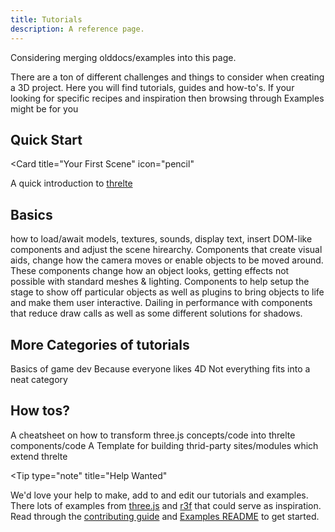 ```yaml
---
title: Tutorials
description: A reference page.
---
```



Considering merging olddocs/examples into this page.

There are a ton of different challenges and things to consider when creating a 3D project. Here you will find tutorials, guides and how-to's. If your looking for specific recipes and inspiration then browsing through Examples might be for you

## Quick Start

<Card
  title="Your First Scene"
  icon="pencil"
>
  A quick introduction to [threlte](/tutorials/firstscene)
</Card>

## Basics

<CardGrid>
  <Card
    title="Shapes, Assets, Sound and Async"
    icon="pencil"
  >
    how to load/await models, textures, sounds, display text, insert DOM-like components and adjust
    the scene hirearchy.
  </Card>
  <Card
    title="Helpers, Visual guides and Controls"
    icon="add-document"
  >
    Components that create visual aids, change how the camera moves or enable objects to be moved
    around.
  </Card>
  <Card
    title="Visual Effects, Materials, Shaders and Post-Processing"
    icon="setting"
  >
    These components change how an object looks, getting effects not possible with standard meshes &
    lighting.
  </Card>
  <Card
    title="Transitions, Interactivity, Animation and Staging"
    icon="open-book"
  >
    Components to help setup the stage to show off particular objects as well as plugins to bring
    objects to life and make them user interactive.
  </Card>
  <Card
    title="Performance, Shadows and Rendering"
    icon="open-book"
  >
    Dailing in performance with components that reduce draw calls as well as some different
    solutions for shadows.
  </Card>
</CardGrid>

## More Categories of tutorials

<CardGrid stagger>
  <Card
    title="Make pacman"
    icon="add-document"
  >
    Basics of game dev
  </Card>
  <Card
    title="Visualizing quaternions"
    icon="setting"
  >
    Because everyone likes 4D
  </Card>
  <Card
    title="Misc"
    icon="open-book"
  >
    Not everything fits into a neat category
  </Card>
</CardGrid>

## How tos?

<CardGrid stagger>
  <Card
    title="From three.js to threlte"
    icon="open-book"
  >
    A cheatsheet on how to transform three.js concepts/code into threlte components/code
  </Card>
  <Card
    title="Community Creators"
    icon="add-document"
  >
    A Template for building thrid-party sites/modules which extend threlte
  </Card>
</CardGrid>

<Tip
  type="note"
  title="Help Wanted"
>
  We'd love your help to make, add to and edit our tutorials and examples. There lots of examples
  from [three.js](https://threejs.org/examples/#webgl_animation_keyframes) and
  [r3f](https://docs.pmnd.rs/react-three-fiber/getting-started/examples) that could serve as
  inspiration. Read through the [contributing
  guide](https://github.com/threlte/threlte/blob/main/CONTRIBUTING.md) and [Examples
  README](https://github.com/threlte/threlte/blob/main/apps/docs/src/examples/README.md) to get
  started.
</Tip>
